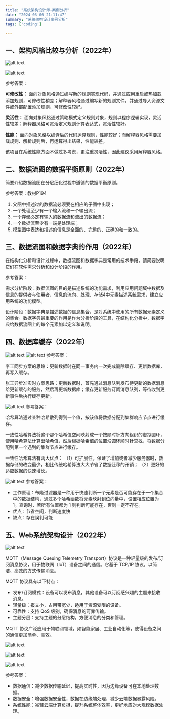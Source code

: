 ```yaml
---
title: "系统架构设计师-案例分析"
date: "2024-03-06 21:11:47"
summary: "系统架构设计案例分析"
tags: ['coding']

---
```


## 一、架构风格比较与分析（2022年）

![alt text](/images/q1.png)

![alt text](/images/q2.png)

参考答案：

**可修改性：**
面向对象风格通过编写新的规则实现代码，并通过应用重启或热加载添加规则，可修改性稍差；解释器风格通过编写新的规则文件，并通过导入资源文件或外部配置添加规则，可修改性较好。

**灵活性：**
面向对象风格通过策略模式定义规则对象，规则以程序逻辑实现，灵活性较差；解释器风格可灵活定义规则计算表达式，灵活性较好。

**性能：**
面向对象风格以编译后的代码运算规则，性能较好；而解释器风格需要加载规则、解析规则后，再运算得出结果，性能较差。

该项目在系统性能方面不做过多考虑，更注重灵活性，因此建议采用解释器风格。

## 二、数据流图的数据平衡原则（2022年）

简要介绍数据流图在分层细化过程中遵循的数据平衡原则。

参考答案：教材P194

1. 父图中描述过的数据流必须要在相应的子图中出现；
2. 一个处理至少有一个输入流和一个输出流；
3. 一个存储必定有输入的数据流和流出的数据流；
4. 一个数据流至少有一端是处理端；
5. 模型图中表达和描述的信息是全面的、完整的、正确的和一致的。

## 三、数据流图和数据字典的作用（2022年）

在结构化分析和设计过程中，数据流图和数据字典是常用的技术手段，请简要说明它们在软件需求分析和设计阶段的作用。

参考答案：

需求分析阶段：数据流图的目的是描述系统的功能需求，利用应用问题域中数据及信息的提供者与使用者、信息的流向、处理、存储4中元素描述系统需求，建立应用系统的功能模型。

设计阶段：数据字典是描述数据的信息集合，是对系统中使用的所有数据元素定义的集合。数据字典最重要的作用是作为分析阶段的工具，在结构化分析中，数据字典给数据流图上的每个元素加以定义和说明。

## 四、数据库缓存（2022年）

![alt text](/images/q3.png)
![alt text](/images/q3-1.png)
参考答案：

李工同步方案的思路：更新数据时在同一事务内一次完成删除缓存、更新数据库，再写入缓存。

张工异步准实时方案思路：更新数据时，首先通过消息队列发布待更新的数据消息给更新缓存的服务，然后再更新数据库；缓存更新服务订阅消息队列，等待收到更新事件后执行缓存更新。

![alt text](/images/q3-2.png)
参考答案：

哈希算法通过某种哈希散列得到一个值，按该值将数据分配到集群响应节点进行缓存。

一致性哈希算法将这个那个哈希值空间映射成一个按顺时针方向组织的虚拟圆环，使用哈希算法计算出哈希值，然后根据哈希值的位置沿圆环顺时针查找，将数据分配到第一个遇到的集群节点进行缓存。

一致性哈希算法有两大优点：
（1）可扩展性。保证了增加或者减少服务器时，数据存储的改变最少，相比传统哈希算法大大节省了数据迁移的开销；
（2）更好的适应数据的快速增长。

![alt text](/images/q3-3.png)
参考答案：

- 工作原理：布隆过滤器是一种用于快速判断一个元素是否可能存在于一个集合中的数据结构，通过多个哈希函数将元素映射到位向量中，设置相应位置为 1。查询时，若所有位置都为 1 则判断可能存在，否则一定不存在。
- 优点：节省空间，判断速度快
- 缺点：存在误判可能

## 五、Web系统架构设计（2022年）

![alt text](/images/q5.png)

MQTT（Message Queuing Telemetry Transport）协议是一种轻量级的发布/订阅消息协议，用于物联网（IoT）设备之间的通信。它基于 TCP/IP 协议，以简洁、高效的方式传输消息。

MQTT 协议具有以下特点：

- 发布/订阅模式：设备可以发布消息，其他设备可以订阅感兴趣的主题来接收消息。
- 轻量级：报文小，占用带宽少，适用于资源受限的设备。
- 可靠性：支持 QoS 级别，确保消息的可靠传输。
- 主题分层：支持主题的分层结构，方便消息的分类和管理。

MQTT 协议广泛应用于物联网领域，如智能家居、工业自动化等，使得设备之间的通信更加简单、高效。

![alt text](/images/q5-2.png)

![alt text](/images/q5-2-1.png)

![alt text](/images/q5-3.png)

参考答案：

- 数据通信：减少数据传输延迟，提高实时性，因为边缘设备可在本地处理数据。
- 数据安全：增强数据安全性，数据在边缘端处理，减少云端数据暴露风险。
- 系统性能：减轻云端计算负担，提升系统整体效率，更好地应对大规模数据处理。